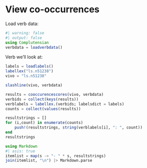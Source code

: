 # View co-occurrences

Load verb data:


```julia
#| warning: false
#| output: false
using Complutensian
verbdata = loadverbdata()
```

Verb we'll look at:

```julia
labels = loadlabels()
labellex("ls.n51238")
vivo = "ls.n51238"
```


```julia
slashline(vivo, verbdata)
```

```julia
results = cooccurencescores(vivo, verbdata)
verbids = collect(keys(results))
verblabels = labellex.(verbids; labelsdict = labels)
counts = collect(values(results))

resultstrings = []
for (i,count) in enumerate(counts)
    push!(resultstrings, string(verblabels[i], ": ", count))
end
resultstrings

```


```julia
using Markdown
#| asis: true
itemlist = map(s -> "- " * s, resultstrings) 
join(itemlist, "\n") |> Markdown.parse
```

